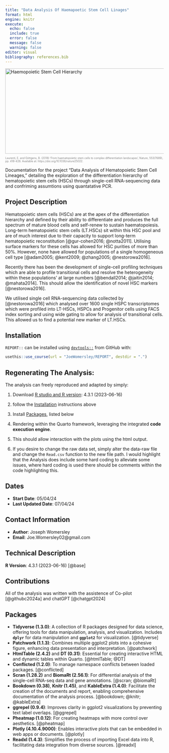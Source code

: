 ```yaml
---
title: "Data Analysis Of Haemapoetic Stem Cell Linages"
format: html
engine: knitr
execute:
  echo: false
  include: true
  error: false
  message: false
  warning: false
editor: visual
bibliography: references.bib
---
```


```{=html}
<div style="text-align: left;">
  <img src="images/Haemopetic%20stem%20cell%20heirarchy..png" width="800" height="270" alt="Haemopoietic Stem Cell Hierarchy"/>
  <p style="color: gray; font-size: 0.6em;">Laurenti, E. and Göttgens, B. (2018) ‘From haematopoietic stem cells to complex differentiation landscapes’, Nature, 553(7689), pp. 418–426. Available at: https://doi.org/10.1038/nature25022.</p>
</div>
```
Documentation for the project "Data Analysis of Hematopoietic Stem Cell Lineages," detailing the exploration of the differentiation hierarchy of hematopoietic stem cells (HSCs) through single-cell RNA-sequencing data and confriming assumtions using quantatative PCR.

## Project Description

Hematopoietic stem cells (HSCs) are at the apex of the differentiation hierarchy and defined by their ability to differentiate and produces the full spectrum of mature blood cells and self-renew to sustain haematopoiesis. Long-term hematopoietic stem cells (LT.HSCs) sit within this HSC pool and are of much interest due to their capacity to support long-term hematopoietic reconstitution [@gur-cohen2016; @notta2011]. Utilising surface markers for these cells has allowed for HSC purities of more than 50%. However, none have allowed for populations of a single homogeneous cell type [@adam2005; @kent2009; @zhang2005; @nestorowa2016].

Recently there has been the development of single-cell profiling techniques which are able to profile transitional cells and resolve the heterogeneity within these populations' at large numbers [@bendall2014; @jaitin2014; @mahata2014]. This should allow the identification of novel HSC markers [@nestorowa2016].

We utilised single cell RNA-sequencing data collected by [@nestorowa2016] which analysed over 1600 single HSPC transcriptomes which were profiled into LT-HSCs, HSPCs and Progenitor cells using FACS index sorting and using wide gating to allow for analysis of transitional cells. This allowed us to find a potential new marker of LT.HSCs.

## Installation

`REPORT::` can be installed using [`devtools::`](https://devtools.r-lib.org) from GitHub with:

```r

usethis::use_course(url = "JoeWomersley/REPORT", destdir = ".")
```

## Regenerating The Analysis:

The analysis can freely reproduced and adapted by simply:

1.  Download [R studio and R version](https://www.r-project.org): 4.3.1 (2023-06-16)

2.  follow the [Installation] instructions above

3.  Install [Packages](#packages), listed below

4.  Rendering within the Quarto framework, leveraging the integrated **code execution engine**.

5.  This should allow interaction with the plots using the html output.

6.  If you desire to change the raw data set, simply alter the data-raw file and change the `Read.csv` function to the new file path. I would highlight that the Analysis does include some hard coding to alleviate some issues, where hard coding is used there should be comments within the code highlighting this.

## Dates

-   **Start Date**: 05/04/24
-   **Last Updated Date**: 07/04/24

## Contact Information

-   **Author**: Joseph Womersley
-   **Email**: Joe.Womersley02\@gmail.com

## Technical Description

**R Version**: 4.3.1 (2023-06-16) [@base]

## Contributions

All of the analysis was written with the assistence of Co-pilot [@githubc2024a] and chatGPT [@chatgpt2024]

## Packages {#packages}

-   **Tidyverse (1.3.0)**: A collection of R packages designed for data science, offering tools for data manipulation, analysis, and visualization. Includes **`dplyr`** for data manipulation and **`ggplot2`** for visualization. [@tidyverse]
-   **Patchwork (1.1.3)**: Combines multiple ggplot2 plots into a cohesive figure, enhancing data presentation and interpretation. [@patchwork]
-   **HtmlTable (2.4.2)** and **DT (0.31)**: Essential for creating interactive HTML and dynamic tables within Quarto. [@htmlTable; @DT]
-   **Conflicted (1.2.0)**: To manage namespace conflicts between loaded packages. [@conflicted]
-   **Scran (1.28.2)** and **BiomaRt (2.56.1)**: For differential analysis of the single-cell RNA-seq data and gene annotations. [@scran; @biomaRt]
-   **Bookdown (0.38)**, **Knitr (1.45)**, and **KableExtra (1.4.0)**: Facilitate the creation of the documents and report, enabling comprehensive documentation of the analysis process. [@bookdown; @knitr; @kableExtra]
-   **ggrepel (0.9.4)**: Improves clarity in ggplot2 visualizations by preventing text label overlaps. [@ggrepel]
-   **Pheatmap (1.0.12)**: For creating heatmaps with more control over aesthetics. [@pheatmap]
-   **Plotly (4.10.4.9000)**: Enables interactive plots that can be embedded in web apps or documents. [@plotly]
-   **Readxl (1.4.3)**: Simplifies the process of importing Excel data into R, facilitating data integration from diverse sources. [@readxl]
